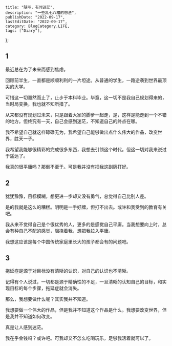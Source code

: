 
    title: "随写，有时迷茫",
    description: "一些乱七八糟的想法",
    publishDate: "2022-09-17",
    lastEditDate: "2022-09-17",
    category: BlogCategory.LIFE,
    tags: ["Diary"],
};

## 1

最近总在为了未来而感到焦虑。

回顾前半生，一直都是顺顺利利的一片坦途。从普通的学生，一路逆袭到世界最顶尖的大学。

可惜这一切戛然而止了，止步于本科毕业。毕竟，这一切不是我自己规划得来的，当时局变换，我也就不知所措了。

从来都没有规划过未来，只是跟着大家的脚步一起走，是，这样是能走到一个不错的地方。但终究有一天，自己会感到迷茫，不知道自己的终点在哪。

我不希望自己就这样碌碌无为，我希望自己能够做出点什么伟大的作品，改变世界，胜天一子。

我希望我能够很精彩的完成很多东西，我想去引领这个时代。但这一切对我来说过于遥远了。

我真的很平庸吗？那倒不至于。可是我并没有把我这副牌打好。

## 2

犹犹豫豫，目标模糊，想更进一步却又没有勇气，总觉得自己比别人差。

是的我就是这么的糟糕。明明是一手好牌，但打不出去。或许和我受到的教育有关吧。

我从来不觉得自己是个很优秀的人，更多的是感觉自己平庸。当我想要向上时，总会有种自己不配的感觉，阻挠着我，想把我拉入平庸。

我想这应该是每个中国传统家庭里长大的孩子都会有的问题吧。

## 3

拖延症是源于对目标没有清晰的认识，对自己的认识也不清晰。

记得有个人说过，一切都是源于精确性的不足，一旦清晰的认知自己的目标，和实现目标的每个步骤，拖延症就会消失。

那么，我想要做什么呢？其实我并不知道。

我想要做一个伟大的作品，但是我并不知道这个作品是什么。我想要改变世界，但是我并不知道如何改变。

真是让人感到迷茫。

我在乎金钱吗？或许吧。可我却又不怎么吃喝玩乐，足够我活着就可以了。



